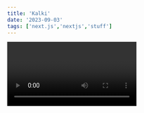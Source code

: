 ```yaml
---
title: 'Kalki'
date: '2023-09-03'
tags: ['next.js','nextjs','stuff']
---
```


<Video id="ZFSUYviUY_M" />



Plot Summary
Set in a post-apocalyptic world in the year 2898 AD, the film follows a group of individuals on a mission to save the unborn child of lab subject SUM-80, who is destined to be Kalki, the 10th and final avatar of Lord Vishnu. The story intertwines elements of Hindu mythology with futuristic sci-fi, creating a unique narrative that explores themes of redemption, sacrifice, and the eternal battle between good and evil12.

Cast
Prabhas as Bhairava
Deepika Padukone as SUM-80
Amitabh Bachchan as Ashwatthama
Disha Patani as Roxie
Vijay Deverakonda in a special appearance
Visuals
Here are some images from the movie:

!Kalki 2898 AD Poster

<CustomImage src="https://raw.githubusercontent.com/Pratik-Guha/test-blog/main/images/kalki.jpg" alt="Kalki 2898 AD" />

Moral of the Story
The moral of Kalki 2898 AD revolves around the timeless struggle between light and darkness. It emphasizes the importance of hope, resilience, and the belief that good will ultimately triumph over evil. The film also highlights the significance of protecting the innocent and standing up against tyranny, no matter the odds.